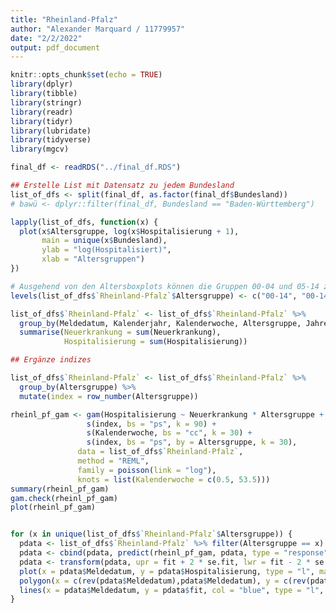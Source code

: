 ```yaml
---
title: "Rheinland-Pfalz"
author: "Alexander Marquard / 11779957"
date: "2/2/2022"
output: pdf_document
---
```

```r
knitr::opts_chunk$set(echo = TRUE)
library(dplyr)
library(tibble)
library(stringr)
library(readr)
library(tidyr)
library(lubridate)
library(tidyverse)
library(mgcv)
```

```r
final_df <- readRDS("../final_df.RDS")

## Erstelle List mit Datensatz zu jedem Bundesland
list_of_dfs <- split(final_df, as.factor(final_df$Bundesland))
# bawü <- dplyr::filter(final_df, Bundesland == "Baden-Württemberg")
```

```r
lapply(list_of_dfs, function(x) {
  plot(x$Altersgruppe, log(x$Hospitalisierung + 1), 
       main = unique(x$Bundesland),
       ylab = "log(Hospitalisiert)",
       xlab = "Altersgruppen")
})
```

```r
# Ausgehend von den Altersboxplots können die Gruppen 00-04 und 05-14 zusammengelegt werden 
levels(list_of_dfs$`Rheinland-Pfalz`$Altersgruppe) <- c("00-14", "00-14", "15-34", "35-59","60-79","80+")

list_of_dfs$`Rheinland-Pfalz` <- list_of_dfs$`Rheinland-Pfalz` %>%
  group_by(Meldedatum, Kalenderjahr, Kalenderwoche, Altersgruppe, Jahreszeit) %>%
  summarise(Neuerkrankung = sum(Neuerkrankung),
            Hospitalisierung = sum(Hospitalisierung))

## Ergänze indizes

list_of_dfs$`Rheinland-Pfalz` <- list_of_dfs$`Rheinland-Pfalz` %>%
  group_by(Altersgruppe) %>%
  mutate(index = row_number(Altersgruppe))

rheinl_pf_gam <- gam(Hospitalisierung ~ Neuerkrankung * Altersgruppe +
                 s(index, bs = "ps", k = 90) + 
                 s(Kalenderwoche, bs = "cc", k = 30) +
                 s(index, bs = "ps", by = Altersgruppe, k = 30),
               data = list_of_dfs$`Rheinland-Pfalz`,
               method = "REML",
               family = poisson(link = "log"),
               knots = list(Kalenderwoche = c(0.5, 53.5)))
summary(rheinl_pf_gam)
gam.check(rheinl_pf_gam)
plot(rheinl_pf_gam)


for (x in unique(list_of_dfs$`Rheinland-Pfalz`$Altersgruppe)) {
  pdata <- list_of_dfs$`Rheinland-Pfalz` %>% filter(Altersgruppe == x)
  pdata <- cbind(pdata, predict(rheinl_pf_gam, pdata, type = "response", se = T))
  pdata <- transform(pdata, upr = fit + 2 * se.fit, lwr = fit - 2 * se.fit)
  plot(x = pdata$Meldedatum, y = pdata$Hospitalisierung, type = "l", main = x)
  polygon(x = c(rev(pdata$Meldedatum),pdata$Meldedatum), y = c(rev(pdata$lwr), pdata$upr), col = alpha("grey80", 0.4), border = NA)
  lines(x = pdata$Meldedatum, y = pdata$fit, col = "blue", type = "l", lwd = 2)
}
```